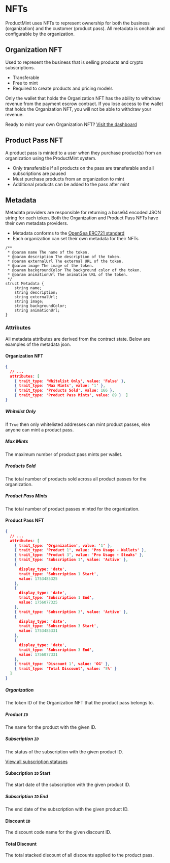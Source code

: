 
# NFTs

ProductMint uses NFTs to represent ownership for both the business (organization) and the customer (product pass). All metadata is onchain and configurable by the organization.

## Organization NFT

Used to represent the business that is selling products and crypto subscriptions. 

- Transferable 
- Free to mint
- Required to create products and pricing models

<Callout type="warning">
Only the wallet that holds the Organization NFT has the ability to withdraw revenue from the payment escrow contract. If you lose access to the wallet that holds the Organization NFT, you will not be able to withdraw your revenue.
</Callout>

Ready to mint your own Organization NFT? [Visit the dashboard](https://dashboard.productmint.io)

## Product Pass NFT

A product pass is minted to a user when they purchase product(s) from an organization using the ProductMint system.

- Only transferable if all products on the pass are transferable and all subscriptions are paused
- Must purchase products from an organization to mint
- Additional products can be added to the pass after mint

## Metadata

Metadata providers are responsible for returning a base64 encoded JSON string for each token. Both the Organization and Product Pass NFTs have their own metadata providers.

- Metadata conforms to the [OpenSea ERC721 standard](https://docs.opensea.io/docs/metadata-standards)
- Each organization can set their own metadata for their NFTs

```solidity
/**
 * @param name The name of the token.
 * @param description The description of the token.
 * @param externalUrl The external URL of the token.
 * @param image The image of the token.
 * @param backgroundColor The background color of the token.
 * @param animationUrl The animation URL of the token.
 */
struct Metadata {
    string name;
    string description;
    string externalUrl;
    string image;
    string backgroundColor;
    string animationUrl;
}
```

### Attributes

All metadata attributes are derived from the contract state. Below are examples of the metadata json.

#### Organization NFT

```json
{
  // ...
  attributes: [
    { trait_type: 'Whitelist Only', value: 'False' },
    { trait_type: 'Max Mints', value: '1' },
    { trait_type: 'Products Sold', value: 166 },
    { trait_type: 'Product Pass Mints', value: 89 }  ]
}
```

##### Whitelist Only

If `True` then only whitelisted addresses can mint product passes, else anyone can mint a product pass.

##### Max Mints

The maximum number of product pass mints per wallet.

##### Products Sold

The total number of products sold across all product passes for the organization.

##### Product Pass Mints

The total number of product passes minted for the organization.

#### Product Pass NFT

```json
{
  // ...
  attributes: [
    { trait_type: 'Organization', value: '1' },
    { trait_type: 'Product 1', value: 'Pro Usage - Wallets' },
    { trait_type: 'Product 3', value: 'Pro Usage - Steaks' },
    { trait_type: 'Subscription 1', value: 'Active' },
    {
      display_type: 'date',
      trait_type: 'Subscription 1 Start',
      value: 1753485325
    },
    {
      display_type: 'date',
      trait_type: 'Subscription 1 End',
      value: 1756077325
    },
    { trait_type: 'Subscription 3', value: 'Active' },
    {
      display_type: 'date',
      trait_type: 'Subscription 3 Start',
      value: 1753485331
    },
    {
      display_type: 'date',
      trait_type: 'Subscription 3 End',
      value: 1756077331
    },
    { trait_type: 'Discount 1', value: 'OG' },
    { trait_type: 'Total Discount', value: '5%' }
  ]
}
```

##### Organization

The token ID of the Organization NFT that the product pass belongs to.

##### Product `ID`

The name for the product with the given ID.

##### Subscription `ID`

The status of the subscription with the given product ID.

[View all subscription statuses](/system-architecture/escrow/subscription#status)

#### Subscription `ID` Start

The start date of the subscription with the given product ID.

##### Subscription `ID` End

The end date of the subscription with the given product ID.

#### Discount `ID`

The discount code name for the given discount ID.

#### Total Discount

The total stacked discount of all discounts applied to the product pass.
